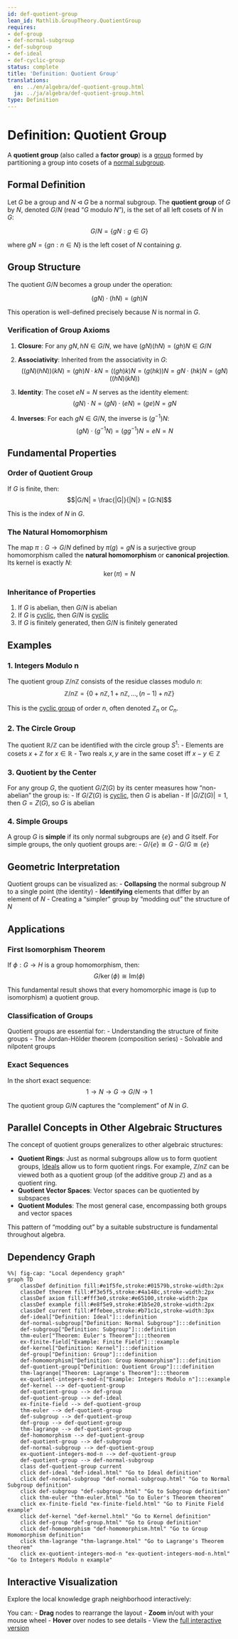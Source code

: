 ```yaml
---
id: def-quotient-group
lean_id: Mathlib.GroupTheory.QuotientGroup
requires:
- def-group
- def-normal-subgroup
- def-subgroup
- def-ideal
- def-cyclic-group
status: complete
title: 'Definition: Quotient Group'
translations:
  en: ../en/algebra/def-quotient-group.html
  ja: ../ja/algebra/def-quotient-group.html
type: Definition
---
```


# Definition: Quotient Group {#def-quotient-group}

A **quotient group** (also called a **factor group**) is a [group](def-group.qmd) formed by partitioning a group into cosets of a [normal subgroup](def-normal-subgroup.qmd).

## Formal Definition

Let $G$ be a group and $N \triangleleft G$ be a normal subgroup. The **quotient group** of $G$ by $N$, denoted $G/N$ (read "$G$ modulo $N$"), is the set of all left cosets of $N$ in $G$:

$$G/N = \{gN : g \in G\}$$

where $gN = \{gn : n \in N\}$ is the left coset of $N$ containing $g$.

## Group Structure

The quotient $G/N$ becomes a group under the operation:

$$(gN) \cdot (hN) = (gh)N$$

This operation is well-defined precisely because $N$ is normal in $G$.

### Verification of Group Axioms

1. **Closure**: For any $gN, hN \in G/N$, we have $(gN)(hN) = (gh)N \in G/N$

2. **Associativity**: Inherited from the associativity in $G$:
   $$((gN)(hN))(kN) = (gh)N \cdot kN = ((gh)k)N = (g(hk))N = gN \cdot (hk)N = (gN)((hN)(kN))$$

3. **Identity**: The coset $eN = N$ serves as the identity element:
   $$(gN) \cdot N = (gN) \cdot (eN) = (ge)N = gN$$

4. **Inverses**: For each $gN \in G/N$, the inverse is $(g^{-1})N$:
   $$(gN) \cdot (g^{-1}N) = (gg^{-1})N = eN = N$$

## Fundamental Properties

### Order of Quotient Group

If $G$ is finite, then:
$$|G/N| = \frac{|G|}{|N|} = [G:N]$$

This is the index of $N$ in $G$.

### The Natural Homomorphism

The map $\pi: G \to G/N$ defined by $\pi(g) = gN$ is a surjective group homomorphism called the **natural homomorphism** or **canonical projection**. Its kernel is exactly $N$:
$$\ker(\pi) = N$$

### Inheritance of Properties

1. If $G$ is abelian, then $G/N$ is abelian
2. If $G$ is [cyclic](def-cyclic-group.qmd), then $G/N$ is [cyclic](def-cyclic-group.qmd)
3. If $G$ is finitely generated, then $G/N$ is finitely generated

## Examples

### 1. Integers Modulo n

The quotient group $\mathbb{Z}/n\mathbb{Z}$ consists of the residue classes modulo $n$:
$$\mathbb{Z}/n\mathbb{Z} = \{0 + n\mathbb{Z}, 1 + n\mathbb{Z}, ..., (n-1) + n\mathbb{Z}\}$$

This is the [cyclic group](def-cyclic-group.qmd) of order $n$, often denoted $\mathbb{Z}_n$ or $C_n$.

### 2. The Circle Group

The quotient $\mathbb{R}/\mathbb{Z}$ can be identified with the circle group $S^1$:
- Elements are cosets $x + \mathbb{Z}$ for $x \in \mathbb{R}$
- Two reals $x, y$ are in the same coset iff $x - y \in \mathbb{Z}$

### 3. Quotient by the Center

For any group $G$, the quotient $G/Z(G)$ by its center measures how "non-abelian" the group is:
- If $G/Z(G)$ is [cyclic](def-cyclic-group.qmd), then $G$ is abelian
- If $|G/Z(G)| = 1$, then $G = Z(G)$, so $G$ is abelian

### 4. Simple Groups

A group $G$ is **simple** if its only normal subgroups are $\{e\}$ and $G$ itself. For simple groups, the only quotient groups are:
- $G/\{e\} \cong G$
- $G/G \cong \{e\}$

## Geometric Interpretation

Quotient groups can be visualized as:
- **Collapsing** the normal subgroup $N$ to a single point (the identity)
- **Identifying** elements that differ by an element of $N$
- Creating a "simpler" group by "modding out" the structure of $N$

## Applications

### First Isomorphism Theorem

If $\phi: G \to H$ is a group homomorphism, then:
$$G/\ker(\phi) \cong \text{Im}(\phi)$$

This fundamental result shows that every homomorphic image is (up to isomorphism) a quotient group.

### Classification of Groups

Quotient groups are essential for:
- Understanding the structure of finite groups
- The Jordan-Hölder theorem (composition series)
- Solvable and nilpotent groups

### Exact Sequences

In the short exact sequence:
$$1 \to N \to G \to G/N \to 1$$

The quotient group $G/N$ captures the "complement" of $N$ in $G$.

## Parallel Concepts in Other Algebraic Structures

The concept of quotient groups generalizes to other algebraic structures:

- **Quotient Rings**: Just as normal subgroups allow us to form quotient groups, [Ideals](def-ideal.qmd) allow us to form quotient rings. For example, $\mathbb{Z}/n\mathbb{Z}$ can be viewed both as a quotient group (of the additive group $\mathbb{Z}$) and as a quotient ring.
- **Quotient Vector Spaces**: Vector spaces can be quotiented by subspaces
- **Quotient Modules**: The most general case, encompassing both groups and vector spaces

This pattern of "modding out" by a suitable substructure is fundamental throughout algebra.

## Dependency Graph

```mermaid
%%| fig-cap: "Local dependency graph"
graph TD
    classDef definition fill:#e1f5fe,stroke:#01579b,stroke-width:2px
    classDef theorem fill:#f3e5f5,stroke:#4a148c,stroke-width:2px
    classDef axiom fill:#fff3e0,stroke:#e65100,stroke-width:2px
    classDef example fill:#e8f5e9,stroke:#1b5e20,stroke-width:2px
    classDef current fill:#ffebee,stroke:#b71c1c,stroke-width:3px
    def-ideal["Definition: Ideal"]:::definition
    def-normal-subgroup["Definition: Normal Subgroup"]:::definition
    def-subgroup["Definition: Subgroup"]:::definition
    thm-euler["Theorem: Euler's Theorem"]:::theorem
    ex-finite-field["Example: Finite Field"]:::example
    def-kernel["Definition: Kernel"]:::definition
    def-group["Definition: Group"]:::definition
    def-homomorphism["Definition: Group Homomorphism"]:::definition
    def-quotient-group["Definition: Quotient Group"]:::definition
    thm-lagrange["Theorem: Lagrange's Theorem"]:::theorem
    ex-quotient-integers-mod-n["Example: Integers Modulo n"]:::example
    def-kernel --> def-quotient-group
    def-quotient-group --> def-group
    def-quotient-group --> def-ideal
    ex-finite-field --> def-quotient-group
    thm-euler --> def-quotient-group
    def-subgroup --> def-quotient-group
    def-group --> def-quotient-group
    thm-lagrange --> def-quotient-group
    def-homomorphism --> def-quotient-group
    def-quotient-group --> def-subgroup
    def-normal-subgroup --> def-quotient-group
    ex-quotient-integers-mod-n --> def-quotient-group
    def-quotient-group --> def-normal-subgroup
    class def-quotient-group current
    click def-ideal "def-ideal.html" "Go to Ideal definition"
    click def-normal-subgroup "def-normal-subgroup.html" "Go to Normal Subgroup definition"
    click def-subgroup "def-subgroup.html" "Go to Subgroup definition"
    click thm-euler "thm-euler.html" "Go to Euler's Theorem theorem"
    click ex-finite-field "ex-finite-field.html" "Go to Finite Field example"
    click def-kernel "def-kernel.html" "Go to Kernel definition"
    click def-group "def-group.html" "Go to Group definition"
    click def-homomorphism "def-homomorphism.html" "Go to Group Homomorphism definition"
    click thm-lagrange "thm-lagrange.html" "Go to Lagrange's Theorem theorem"
    click ex-quotient-integers-mod-n "ex-quotient-integers-mod-n.html" "Go to Integers Modulo n example"
```

## Interactive Visualization

Explore the local knowledge graph neighborhood interactively:

::: {.graph-viz data-id="def-quotient-group" data-width="700" data-height="500"}
:::

You can:
- **Drag** nodes to rearrange the layout
- **Zoom** in/out with your mouse wheel
- **Hover** over nodes to see details
- View the [full interactive version](../../output/interactive/def-quotient-group.html){target="_blank"}
